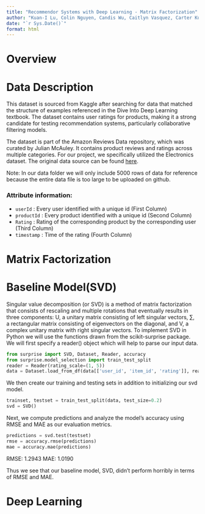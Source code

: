 ```yaml
---
title: "Recommendor Systems with Deep Learning - Matrix Factorization"
author: "Kuan-I Lu, Colin Nguyen, Candis Wu, Caitlyn Vasquez, Carter Kulm"
date: "`r Sys.Date()`"
format: html
---
```


# Overview

# Data Description

This dataset is sourced from Kaggle after searching for data that matched the structure of examples referenced in the Dive Into Deep Learning textbook. The dataset contains user ratings for products, making it a strong candidate for testing recommendation systems, particularly collaborative filtering models.

The dataset is part of the Amazon Reviews Data repository, which was curated by Julian McAuley. It contains product reviews and ratings across multiple categories. For our project, we specifically utilized the Electronics dataset. The original data source can be found [here](https://www.kaggle.com/datasets/saurav9786/amazon-product-reviews).

Note: In our data folder we will only include 5000 rows of data for reference because the entire data file is too large to be uploaded on github. 

### Attribute information: \
-   `userId` : Every user identified with a unique id (First Column)\
-   `productId` : Every product identified with a unique id (Second Column)\
-   `Rating` : Rating of the corresponding product by the corresponding user (Third Column)\
-   `timestamp` : Time of the rating (Fourth Column)\

# Matrix Factorization



# Baseline Model(SVD)

Singular value decomposition (or SVD) is a method of matrix factorization that consists of rescaling and multiple rotations that eventually results in three components: U, a unitary matrix consisting of left singular vectors, ∑, a rectangular matrix consisting of eigenvectors on the diagonal, and V, a complex unitary matrix with right singular vectors. To implement SVD in Python we will use the functions drawn from the scikit-surprise package. We will first specify a reader() object which will help to parse our input data.

```python
from surprise import SVD, Dataset, Reader, accuracy
from surprise.model_selection import train_test_split
reader = Reader(rating_scale=(1, 5))
data = Dataset.load_from_df(data[['user_id', 'item_id', 'rating']], reader
```

We then create our training and testing sets in addition to initializing our svd model. 

```python
trainset, testset = train_test_split(data, test_size=0.2)
svd = SVD()
```

Next, we compute predictions and analyze the model’s accuracy using RMSE and MAE as our evaluation metrics. 

```python
predictions = svd.test(testset)
rmse = accuracy.rmse(predictions)
mae = accuracy.mae(predictions)
```

RMSE: 1.2943
MAE: 1.0190

Thus we see that our baseline model, SVD, didn't perform horribly in terms of RMSE and MAE. 

# Deep Learning
